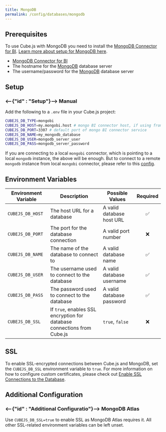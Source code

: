 ```yaml
---
title: MongoDB
permalink: /config/databases/mongodb
---
```


## Prerequisites

<InfoBox>

To use Cube.js with MongoDB you need to install the [MongoDB Connector for
BI][mongobi-download]. [Learn more about setup for MongoDB
here][cube-blog-mongodb].

</InfoBox>

- [MongoDB Connector for BI][mongobi-download]
- The hostname for the [MongoDB][mongodb] database server
- The username/password for the [MongoDB][mongodb] database server

## Setup

### <--{"id" : "Setup"}--> Manual

Add the following to a `.env` file in your Cube.js project:

```bash
CUBEJS_DB_TYPE=mongobi
CUBEJS_DB_HOST=my.mongobi.host # mongo BI connector host, if using from local, should be either `localhost` or `127.0.0.1`
CUBEJS_DB_PORT=3307 # default port of mongo BI connector service
CUBEJS_DB_NAME=my_mongodb_database
CUBEJS_DB_USER=mongodb_server_user
CUBEJS_DB_PASS=mongodb_server_password
```

If you are connecting to a local `mongobi` connector, which is pointing to a local `mongodb` instance,
the above will be enough. But to connect to a remote `mongodb` instance from local `mongobi` connector,
please refer to this [config][mongobi-with-remote-db].


## Environment Variables

| Environment Variable | Description                                                             | Possible Values           | Required |
| -------------------- | ----------------------------------------------------------------------- | ------------------------- | :------: |
| `CUBEJS_DB_HOST`     | The host URL for a database                                             | A valid database host URL |    ✅    |
| `CUBEJS_DB_PORT`     | The port for the database connection                                    | A valid port number       |    ❌    |
| `CUBEJS_DB_NAME`     | The name of the database to connect to                                  | A valid database name     |    ✅    |
| `CUBEJS_DB_USER`     | The username used to connect to the database                            | A valid database username |    ✅    |
| `CUBEJS_DB_PASS`     | The password used to connect to the database                            | A valid database password |    ✅    |
| `CUBEJS_DB_SSL`      | If `true`, enables SSL encryption for database connections from Cube.js | `true`, `false`           |    ❌    |

## SSL

To enable SSL-encrypted connections between Cube.js and MongoDB, set the
`CUBEJS_DB_SSL` environment variable to `true`. For more information on how to
configure custom certificates, please check out [Enable SSL Connections to the
Database][ref-recipe-enable-ssl].

## Additional Configuration

### <--{"id" : "Additional Configuratio"}--> MongoDB Atlas

Use `CUBEJS_DB_SSL=true` to enable SSL as MongoDB Atlas requires it. All other
SSL-related environment variables can be left unset.

[mongodb]: https://www.mongodb.com/
[mongobi-with-remote-db]: https://docs.mongodb.com/bi-connector/current/reference/mongosqld/#example-configuration-file
[cube-blog-mongodb]:
  https://cube.dev/blog/building-mongodb-dashboard-using-node.js
[mongobi-download]: https://www.mongodb.com/download-center/bi-connector
[nodejs-docs-tls-ciphers]:
  https://nodejs.org/docs/latest/api/tls.html#tls_modifying_the_default_tls_cipher_suite
[ref-recipe-enable-ssl]: /recipes/enable-ssl-connections-to-database
